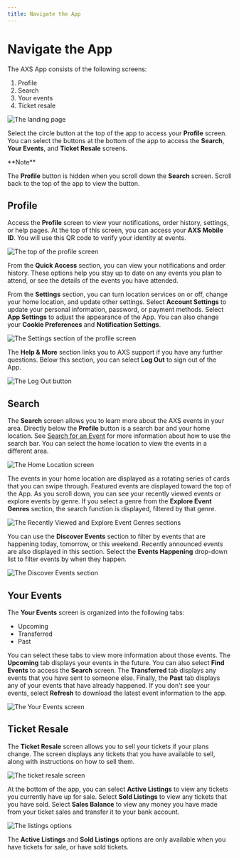 ```yaml
---
title: Navigate the App
---
```



# Navigate the App

The AXS App consists of the following screens:

1. Profile  
1. Search  
1. Your events  
1. Ticket resale  

![The landing page](/images/AXS/navigate_app/navigate_app_main_annotated.jpg)

Select the circle button at the top of the app to access your **Profile** screen. You can select the buttons at the bottom of the app to access the **Search**, **Your Events**, and **Ticket Resale** screens.

<Callout type="info">
**Note**

The **Profile** button is hidden when you scroll down the **Search** screen. Scroll back to the top of the app to view the button.
</Callout>

## Profile

Access the **Profile** screen to view your notifications, order history, settings, or help pages. At the top of this screen, you can access your **AXS Mobile ID**. You will use this QR code to verify your identity at events.

![The top of the profile screen](/images/AXS/navigate_app/navigate_app_profile_1.jpg)

From the **Quick Access** section, you can view your notifications and order history. These options help you stay up to date on any events you plan to attend, or see the details of the events you have attended.

From the **Settings** section, you can turn location services on or off, change your home location, and update other settings. Select **Account Settings** to update your personal information, password, or payment methods. Select **App Settings** to adjust the appearance of the App. You can also change your **Cookie Preferences** and **Notification Settings**.

![The Settings section of the profile screen](/images/AXS/navigate_app/navigate_app_profile_2.jpg)

The **Help & More** section links you to AXS support if you have any further questions. Below this section, you can select **Log Out** to sign out of the App.

![The Log Out button](/images/AXS/navigate_app/navigate_app_profile_3.jpg)

## Search

The **Search** screen allows you to learn more about the AXS events in your area. Directly below the **Profile** button is a search bar and your home location. See [Search for an Event](/search-for-events) for more information about how to use the search bar. You can select the home location to view the events in a different area.

![The Home Location screen](/images/AXS/navigate_app/home_location.jpg)

The events in your home location are displayed as a rotating series of cards that you can swipe through. Featured events are displayed toward the top of the App. As you scroll down, you can see your recently viewed events or explore events by genre. If you select a genre from the **Explore Event Genres** section, the search function is displayed, filtered by that genre.

![The Recently Viewed and Explore Event Genres sections](/images/AXS/navigate_app/recently_viewed_events.jpg)

You can use the **Discover Events** section to filter by events that are happening today, tomorrow, or this weekend. Recently announced events are also displayed in this section. Select the **Events Happening** drop-down list to filter events by when they happen.

![The Discover Events section](/images/AXS/navigate_app/discover_events.jpg)

## Your Events

The **Your Events** screen is organized into the following tabs:

- Upcoming  
- Transferred  
- Past  

You can select these tabs to view more information about those events. The **Upcoming** tab displays your events in the future. You can also select **Find Events** to access the **Search** screen. The **Transferred** tab displays any events that you have sent to someone else. Finally, the **Past** tab displays any of your events that have already happened. If you don't see your events, select **Refresh** to download the latest event information to the app.

![The Your Events screen](/images/AXS/navigate_app/your_events.jpg)

## Ticket Resale

The **Ticket Resale** screen allows you to sell your tickets if your plans change. The screen displays any tickets that you have available to sell, along with instructions on how to sell them.

![The ticket resale screen](/images/AXS/navigate_app/ticket_resale_1.jpg)

At the bottom of the app, you can select **Active Listings** to view any tickets you currently have up for sale. Select **Sold Listings** to view any tickets that you have sold. Select **Sales Balance** to view any money you have made from your ticket sales and transfer it to your bank account.

![The listings options](/images/AXS/navigate_app/ticket_resale_2.jpg)

The **Active Listings** and **Sold Listings** options are only available when you have tickets for sale, or have sold tickets.
